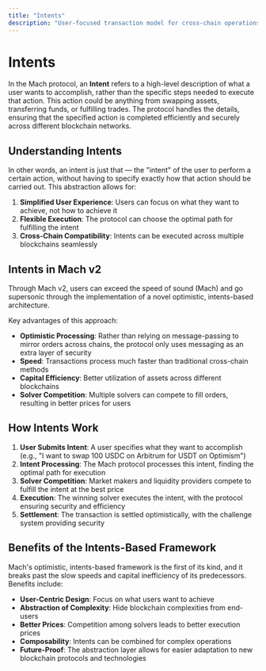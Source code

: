 ```yaml
---
title: "Intents"
description: "User-focused transaction model for cross-chain operations"
---
```


# Intents

In the Mach protocol, an **Intent** refers to a high-level description of what a user wants to accomplish, rather than the specific steps needed to execute that action. This action could be anything from swapping assets, transferring funds, or fulfilling trades. The protocol handles the details, ensuring that the specified action is completed efficiently and securely across different blockchain networks.

## Understanding Intents

In other words, an intent is just that — the "intent" of the user to perform a certain action, without having to specify exactly how that action should be carried out. This abstraction allows for:

1. **Simplified User Experience**: Users can focus on what they want to achieve, not how to achieve it
2. **Flexible Execution**: The protocol can choose the optimal path for fulfilling the intent
3. **Cross-Chain Compatibility**: Intents can be executed across multiple blockchains seamlessly

## Intents in Mach v2

Through Mach v2, users can exceed the speed of sound (Mach) and go supersonic through the implementation of a novel optimistic, intents-based architecture. 

Key advantages of this approach:

- **Optimistic Processing**: Rather than relying on message-passing to mirror orders across chains, the protocol only uses messaging as an extra layer of security
- **Speed**: Transactions process much faster than traditional cross-chain methods
- **Capital Efficiency**: Better utilization of assets across different blockchains
- **Solver Competition**: Multiple solvers can compete to fill orders, resulting in better prices for users

## How Intents Work

1. **User Submits Intent**: A user specifies what they want to accomplish (e.g., "I want to swap 100 USDC on Arbitrum for USDT on Optimism")
2. **Intent Processing**: The Mach protocol processes this intent, finding the optimal path for execution
3. **Solver Competition**: Market makers and liquidity providers compete to fulfill the intent at the best price
4. **Execution**: The winning solver executes the intent, with the protocol ensuring security and efficiency
5. **Settlement**: The transaction is settled optimistically, with the challenge system providing security

## Benefits of the Intents-Based Framework

Mach's optimistic, intents-based framework is the first of its kind, and it breaks past the slow speeds and capital inefficiency of its predecessors. Benefits include:

- **User-Centric Design**: Focus on what users want to achieve
- **Abstraction of Complexity**: Hide blockchain complexities from end-users
- **Better Prices**: Competition among solvers leads to better execution prices
- **Composability**: Intents can be combined for complex operations
- **Future-Proof**: The abstraction layer allows for easier adaptation to new blockchain protocols and technologies
